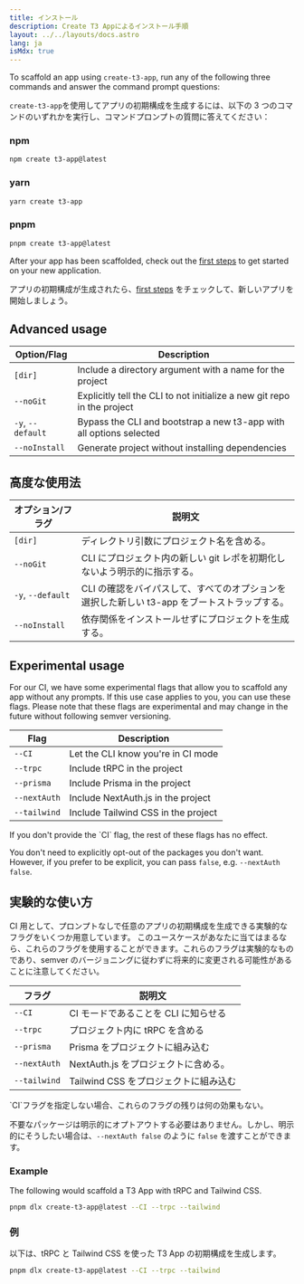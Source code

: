 ```yaml
---
title: インストール
description: Create T3 Appによるインストール手順
layout: ../../layouts/docs.astro
lang: ja
isMdx: true
---
```



To scaffold an app using `create-t3-app`, run any of the following three commands and answer the command prompt questions:

`create-t3-app`を使用してアプリの初期構成を生成するには、以下の 3 つのコマンドのいずれかを実行し、コマンドプロンプトの質問に答えてください：

### npm

```bash
npm create t3-app@latest
```

### yarn

```bash
yarn create t3-app
```

### pnpm

```bash
pnpm create t3-app@latest
```

After your app has been scaffolded, check out the [first steps](/en/usage/first-steps) to get started on your new application.

アプリの初期構成が生成されたら、[first steps](/ja/usage/first-steps) をチェックして、新しいアプリを開始しましょう。

## Advanced usage

| Option/Flag       | Description                                                             |
| ----------------- | ----------------------------------------------------------------------- |
| `[dir]`           | Include a directory argument with a name for the project                |
| `--noGit`         | Explicitly tell the CLI to not initialize a new git repo in the project |
| `-y`, `--default` | Bypass the CLI and bootstrap a new t3-app with all options selected     |
| `--noInstall`     | Generate project without installing dependencies                        |

## 高度な使用法

| オプション/フラグ | 説明文                                                                                       |
| ----------------- | -------------------------------------------------------------------------------------------- |
| `[dir]`           | ディレクトリ引数にプロジェクト名を含める。                                                   |
| `--noGit`         | CLI にプロジェクト内の新しい git レポを初期化しないよう明示的に指示する。                    |
| `-y`, `--default` | CLI の確認をバイパスして、すべてのオプションを選択した新しい t3-app をブートストラップする。 |
| `--noInstall`     | 依存関係をインストールせずにプロジェクトを生成する。                                         |

## Experimental usage

For our CI, we have some experimental flags that allow you to scaffold any app without any prompts. If this use case applies to you, you can use these flags. Please note that these flags are experimental and may change in the future without following semver versioning.

| Flag         | Description                         |
| ------------ | ----------------------------------- |
| `--CI`       | Let the CLI know you're in CI mode  |
| `--trpc`     | Include tRPC in the project         |
| `--prisma`   | Include Prisma in the project       |
| `--nextAuth` | Include NextAuth.js in the project  |
| `--tailwind` | Include Tailwind CSS in the project |

<Callout type="warning">
  If you don't provide the `CI` flag, the rest of these flags has no effect.
</Callout>

You don't need to explicitly opt-out of the packages you don't want. However, if you prefer to be explicit, you can pass `false`, e.g. `--nextAuth false`.

## 実験的な使い方

CI 用として、プロンプトなしで任意のアプリの初期構成を生成できる実験的なフラグをいくつか用意しています。
このユースケースがあなたに当てはまるなら、これらのフラグを使用することができます。これらのフラグは実験的なものであり、semver のバージョニングに従わずに将来的に変更される可能性があることに注意してください。

| フラグ       | 説明文                                |
| ------------ | ------------------------------------- |
| `--CI`       | CI モードであることを CLI に知らせる  |
| `--trpc`     | プロジェクト内に tRPC を含める        |
| `--prisma`   | Prisma をプロジェクトに組み込む       |
| `--nextAuth` | NextAuth.js をプロジェクトに含める。  |
| `--tailwind` | Tailwind CSS をプロジェクトに組み込む |

<Callout type="warning">
  `CI`フラグを指定しない場合、これらのフラグの残りは何の効果もない。
</Callout>

不要なパッケージは明示的にオプトアウトする必要はありません。しかし、明示的にそうしたい場合は、`--nextAuth false` のように `false` を渡すことができます。

### Example

The following would scaffold a T3 App with tRPC and Tailwind CSS.

```bash
pnpm dlx create-t3-app@latest --CI --trpc --tailwind
```

### 例

以下は、tRPC と Tailwind CSS を使った T3 App の初期構成を生成します。

```bash
pnpm dlx create-t3-app@latest --CI --trpc --tailwind

```
